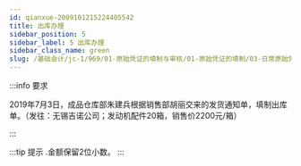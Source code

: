 ```yaml
---
id: qianxue-2009101215224405542
title: 出库办理
sidebar_position: 5
sidebar_label: 5 出库办理
sidebar_class_name: green
slug: /基础会计/jc-1/969/01-原始凭证的填制与审核/01-原始凭证的填制/03-日常原始凭证填制实训/qianxue-2009101210343746057/qianxue-2009101215224405542/出库办理
---
```


:::info 要求

2019年7月3日，成品仓库部朱建兵根据销售部胡丽交来的发货通知单，填制出库单。（发往：无锡吉诺公司；发动机配件20箱，销售价2200元/箱）

:::

:::tip 提示
  .金额保留2位小数。
:::
